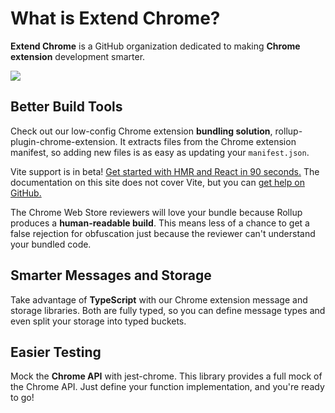 
# What is Extend Chrome?

**Extend Chrome** is a GitHub organization dedicated to making **Chrome
extension** development smarter.

<div
  className="flex w-full"
  style={{ justifyContent: 'center', paddingTop: '2rem' }}
>
  <Image src="/logo-extend-chrome.png" width={150} height={150} />
</div>

## Better Build Tools

Check out our low-config Chrome extension **bundling solution**, <Link href="/rollup-plugin">rollup-plugin-chrome-extension</Link>.
It extracts files from the Chrome extension manifest, so adding new files is as easy as updating your `manifest.json`.

Vite support is in beta! [Get started with HMR and React in 90 seconds.](https://dev.to/jacksteamdev/create-a-vite-react-chrome-extension-in-90-seconds-3df7)
The documentation on this site does not cover Vite, but you can [get help on GitHub.](https://github.com/extend-chrome/rollup-plugin-chrome-extension/discussions/136)

The Chrome Web Store reviewers will love your bundle because Rollup produces a
**human-readable build**. This means less of a chance to get a false
rejection for obfuscation just because the reviewer can't understand
your bundled code.

## Smarter Messages and Storage

Take advantage of **TypeScript** with our Chrome extension <Link href="/messages">message</Link>
and <Link href="/storage">storage</Link> libraries. Both are fully
typed, so you can define message types and even split your storage into
typed buckets.

## Easier Testing

Mock the **Chrome API** with <Link href="/jest-chrome">jest-chrome</Link>.
This library provides a full mock of the Chrome API. Just define your
function implementation, and you're ready to go!
